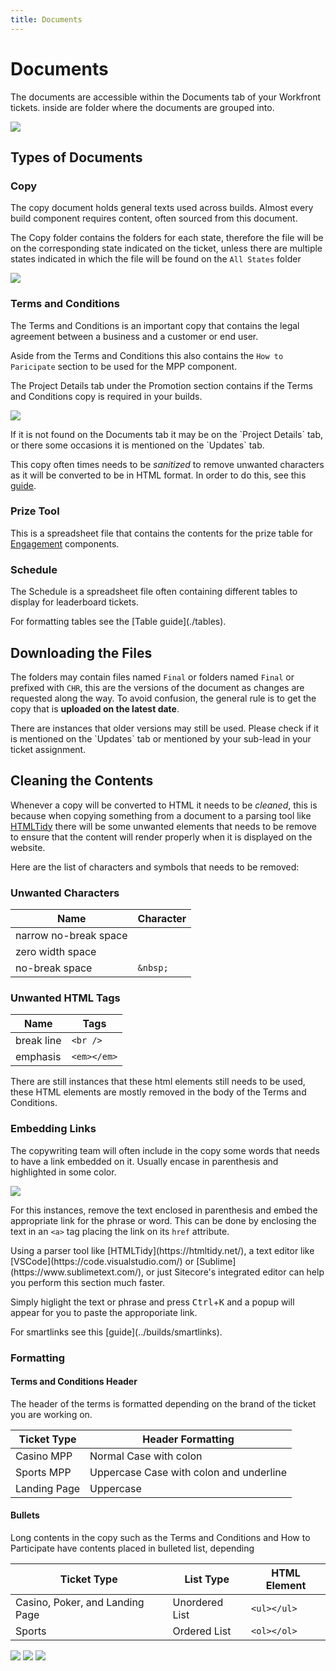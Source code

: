 ```yaml
---
title: Documents
---
```


# Documents

The documents are accessible within the Documents tab of your Workfront tickets. inside are folder where the documents are grouped into.

![](/img/builds/documents/documents-wf.png)

## Types of Documents

### Copy

The copy document holds general texts used across builds. Almost every build component requires content, often sourced from this document.

The Copy folder contains the folders for each state, therefore the file will be on the corresponding state indicated on the ticket, unless there are multiple states indicated in which the file will be found on the `All States` folder

![](/img/builds/documents/documents-copy-single-state.png)

### Terms and Conditions

The Terms and Conditions is an important copy that contains the legal agreement between a business and a customer or end user.

Aside from the Terms and Conditions this also contains the `How to Paricipate` section to be used for the MPP component.

<Admonition type="info" title="Info">
  The Project Details tab under the Promotion section contains if the Terms and Conditions copy is required in your builds.

  ![](/img/builds/documents/documents-terms-required.png)
</Admonition>

<Admonition type="tip" title="Tip">
  If it is not found on the Documents tab it may be on the `Project Details` tab, or there some occasions it is mentioned on the `Updates` tab.
</Admonition>

This copy often times needs to be *sanitized* to remove unwanted characters as it will be converted to be in HTML format. In order to do this, see this [guide](#cleaning-the-contents).

### Prize Tool

This is a spreadsheet file that contains the contents for the prize table for [Engagement](#) components.

### Schedule

The Schedule is a spreadsheet file often containing different tables to display for leaderboard tickets.

<Admonition type="note" title="Note">
  For formatting tables see the [Table guide](./tables).
</Admonition>

## Downloading the Files

The folders may contain files named `Final` or folders named `Final` or prefixed with `CHR`, this are the versions of the document as changes are requested along the way. To avoid confusion, the general rule is to get the copy that is **uploaded on the latest date**.

<Admonition type="warning" title="warning">
  There are instances that older versions may still be used. Please check if it is mentioned on the `Updates` tab or mentioned by your sub-lead in your ticket assignment.
</Admonition>

## Cleaning the Contents

Whenever a copy will be converted to HTML it needs to be *cleaned*, this is because when copying something from a document to a parsing tool like [HTMLTidy](https://htmltidy.net/) there will be some unwanted elements that needs to be remove to ensure that the content will render properly when it is displayed on the website.

Here are the list of characters and symbols that needs to be removed:

### Unwanted Characters

| Name                  | Character |
| --------------------- | --------- |
| narrow no-break space | ` `       |
| zero width space      | `​ `      |
| no-break space        | `&nbsp;`  |

### Unwanted HTML Tags

| Name       | Tags        |
| ---------- | ----------- |
| break line | `<br />`    |
| emphasis   | `<em></em>` |

<Admonition type="note" title="note">
  There are still instances that these html elements still needs to be used, these HTML elements are mostly removed in the body of the Terms and Conditions.
</Admonition>

### Embedding Links

The copywriting team will often include in the copy some words that needs to have a link embedded on it. Usually encase in parenthesis and highlighted in some color.

![](/img/builds/documents/documents-remove-link-parenthesis.png)

For this instances, remove the text enclosed in parenthesis and embed the appropriate link for the phrase or word. This can be done by enclosing the text in an `<a>` tag placing the link on its `href` attribute.

<Admonition type="tip" title="tip">
  Using a parser tool like [HTMLTidy](https://htmltidy.net/), a text editor like [VSCode](https://code.visualstudio.com/) or [Sublime](https://www.sublimetext.com/), or just Sitecore's integrated editor can help you perform this section much faster.

  Simply higlight the text or phrase and press <kbd>Ctrl</kbd>+<kbd>K</kbd> and a popup will appear for you to paste the approporiate link.
</Admonition>

<Admonition type="note" title="note">
  For smartlinks see this [guide](../builds/smartlinks).
</Admonition>

### Formatting

#### Terms and Conditions Header

The header of the terms is formatted depending on the brand of the ticket you are working on.

| Ticket Type  | Header Formatting         |
| ------------ | ------------------------- |
| Casino MPP      | Normal Case with colon    |
| Sports MPP       | Uppercase Case with colon and underline |
| Landing Page | Uppercase   |

#### Bullets

Long contents in the copy such as the Terms and Conditions and How to Participate have contents placed in bulleted list, depending

| Ticket Type      | List Type      | HTML Element |
| ---------------- | -------------- | ------------ |
| Casino, Poker, and Landing Page | Unordered List | `<ul></ul>`  |
| Sports          | Ordered List   | `<ol></ol>`  |

<Tabs>
  <TabItem label="Casino MPP" value="casino-mpp">
    <img src="https://res.cloudinary.com/dlfu36fiw/image/upload/v1714524172/builds/documents/casino-mpp-header_p0kduq.png" />
  </TabItem>
   <TabItem label="Sports MPP" value="sports-mpp">
    <img src="https://res.cloudinary.com/dlfu36fiw/image/upload/v1714524180/builds/documents/sports-mpp-header_eoxrzm.png" />
  </TabItem>
   <TabItem label="Landing Page (Casino and Sports)" value="ladning-page">
    <img src="https://res.cloudinary.com/dlfu36fiw/image/upload/v1714524176/builds/documents/landing-page-header_gwcgwv.png" />
  </TabItem>
</Tabs>


